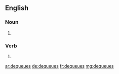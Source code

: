==English==

===Noun===
{{head|en|plural}}

# {{plural of|dequeue|lang=en|nocat=1}}

===Verb===
{{head|en}}

# {{en-third-person singular of|dequeue}}

[[ar:dequeues]]
[[de:dequeues]]
[[fr:dequeues]]
[[mg:dequeues]]